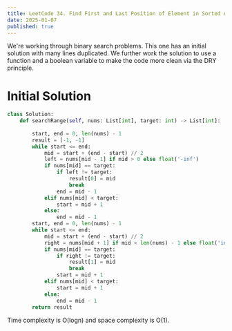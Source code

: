 ---
title: LeetCode 34. Find First and Last Position of Element in Sorted Array
date: 2025-01-07
published: true
---

We're working through binary search problems.
This one has an initial solution with many lines duplicated.
We further work the solution to use a function and a boolean variable to make the code more clean via the DRY principle.

# Initial Solution
```python
class Solution:
    def searchRange(self, nums: List[int], target: int) -> List[int]:
        
        start, end = 0, len(nums) - 1
        result = [-1, -1]
        while start <= end:
            mid = start + (end - start) // 2
            left = nums[mid - 1] if mid > 0 else float('-inf')
            if nums[mid] == target:
                if left != target:
                    result[0] = mid
                    break
                end = mid - 1
            elif nums[mid] < target:
                start = mid + 1
            else:
                end = mid - 1
        start, end = 0, len(nums) - 1
        while start <= end:
            mid = start + (end - start) // 2
            right = nums[mid + 1] if mid < len(nums) - 1 else float('inf')
            if nums[mid] == target:
                if right != target:
                    result[1] = mid
                    break
                start = mid + 1
            elif nums[mid] < target:
                start = mid + 1
            else:
                end = mid - 1
        return result
```
Time complexity is O(logn) and space complexity is O(1).
